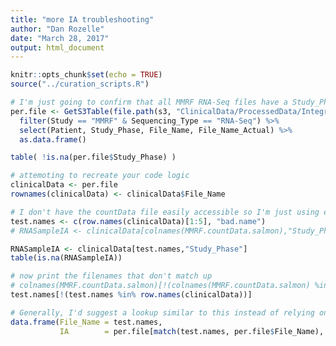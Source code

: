 ```yaml
---
title: "more IA troubleshooting"
author: "Dan Rozelle"
date: "March 28, 2017"
output: html_document
---
```


```r
knitr::opts_chunk$set(echo = TRUE)
source("../curation_scripts.R")
```

```r
# I'm just going to confirm that all MMRF RNA-Seq files have a Study_Phase
per.file <- GetS3Table(file.path(s3, "ClinicalData/ProcessedData/Integrated/per.file.clinical.txt")) %>% 
  filter(Study == "MMRF" & Sequencing_Type == "RNA-Seq") %>% 
  select(Patient, Study_Phase, File_Name, File_Name_Actual) %>%
  as.data.frame()

table( !is.na(per.file$Study_Phase) )

# attemoting to recreate your code logic
clinicalData <- per.file
rownames(clinicalData) <- clinicalData$File_Name

# I don't have the countData file easily accessible so I'm just using example data
test.names <- c(row.names(clinicalData)[1:5], "bad.name")
# RNASampleIA <- clinicalData[colnames(MMRF.countData.salmon),"Study_Phase"]

RNASampleIA <- clinicalData[test.names,"Study_Phase"]
table(is.na(RNASampleIA))

# now print the filenames that don't match up
# colnames(MMRF.countData.salmon)[!(colnames(MMRF.countData.salmon) %in% row.names(clinicalData))]
test.names[!(test.names %in% row.names(clinicalData))]

# Generally, I'd suggest a lookup similar to this instead of relying on row.name index lookup
data.frame(File_Name = test.names,
           IA        = per.file[match(test.names, per.file$File_Name), "Study_Phase"])

```